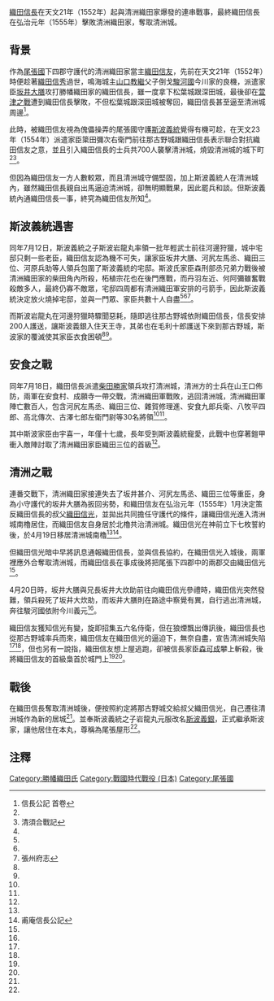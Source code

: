 {{Infobox Military Conflict|
|conflict= 清洲之戰
|partof= [[戰國_(日本)|戰國時代]]
|date= 弘治元年（1555年）4月
|place= [[尾張國|尾張國]]
|result= 織田信長勝利
|combatant1= 勝幡織田家[[Image:Oda_emblem.svg|15px]]<br />
|combatant2= 清洲織田家[[Image:Oda_emblem.svg|15px]]
|commander1= [[織田信長|織田信長]]<br />[[織田信光|織田信光]]
|commander2= [[織田信友|織田信友]]<br />[[坂井大膳|坂井大膳]]
|strength1=不明
|strength2=不明
|casualties1=不明
|casualties2=不明
}}
[[織田信長|織田信長]]在天文21年（1552年）起與清洲織田家爆發的連串戰事，最終織田信長在弘治元年（1555年）擊敗清洲織田家，奪取清洲城。
==背景==
作為[[尾張國|尾張國]]下四郡守護代的清洲織田家當主[[織田信友|織田信友]]，先前在天文21年（1552年）時便趁著[[織田信秀|織田信秀]]過世，鳴海城主[[山口教繼|山口教繼]]父子倒戈[[駿河國|駿河國]]今川家的良機，派遣家臣[[坂井大膳|坂井大膳]]攻打勝幡織田家的織田信長，雖一度拿下松葉城跟深田城，最後卻在[[萱津之戰|萱津之戰]]遭到織田信長擊敗，不但松葉城跟深田城被奪回，織田信長甚至逼至清洲城周邊<ref name="#1">信長公記 首卷</ref>。

此時，被織田信友視為傀儡操弄的尾張國守護[[斯波義統|斯波義統]]覺得有機可趁，在天文23年（1554年）派遣家臣簗田彌次右衛門前往那古野城跟織田信長表示聯合對抗織田信友之意，並且引入織田信長的士兵共700人襲擊清洲城，燒毀清洲城的城下町<ref name="#1"/><ref name="#2">清須合戰記</ref>。

但因為織田信友一方人數較眾，而且清洲城守備堅固，加上斯波義統人在清洲城內，雖然織田信長親自出馬逼迫清洲城，卻無明顯戰果，因此罷兵和談。但斯波義統內通織田信長一事，終究為織田信友所知<ref name="#2"/>。
==斯波義統遇害==
同年7月12日，斯波義統之子斯波岩龍丸率領一批年輕武士前往河邊狩獵，城中宅邸只剩一些老臣，織田信友認為機不可失，讓家臣坂井大膳、河尻左馬丞、織田三位、河原兵助等人領兵包圍了斯波義統的宅邸。斯波氏家臣森刑部丞兄弟力戰後被清洲織田家的柴田角內所殺，柘植宗花也在後門應戰，而丹羽左近、何阿彌雖奮戰殺敵多人，最終仍寡不敵眾，宅邸四周都有清洲織田軍安排的弓箭手，因此斯波義統決定放火燒掉宅邸，並與一門眾、家臣共數十人自盡<ref name="#1"/><ref name="#2"/><ref name="#3">張州府志</ref>。

而斯波岩龍丸在河邊狩獵時驟聞惡耗，隨即逃往那古野城依附織田信長，信長安排200人護送，讓斯波義銀入住天王寺，其弟也在毛利十郎護送下來到那古野城，斯波家的覆滅使其家臣衣食困頓<ref name="#1"/><ref name="#2"/>。
==安食之戰==
同年7月18日，織田信長派遣[[柴田勝家|柴田勝家]]領兵攻打清洲城，清洲方的士兵在山王口佈防，兩軍在安食村、成願寺一帶交戰，清洲織田軍戰敗，逃回清洲城，清洲織田軍陣亡數百人，包含河尻左馬丞、織田三位、雜賀修理進、安食九郎兵衛、八牧平四郎、高北傳次、古澤七郎左衛門尉等30名將領<ref name="#1"/><ref name="#2"/>。

其中斯波家臣由宇喜一，年僅十七歲，長年受到斯波義統寵愛，此戰中也穿著鎧甲衝入敵陣討取了清洲織田家臣織田三位的首級<ref name="#1"/>。

==清洲之戰==
連番交戰下，清洲織田家接連失去了坂井甚介、河尻左馬丞、織田三位等重臣，身為小守護代的坂井大膳為扳回劣勢，和織田信友在弘治元年（1555年）1月決定策反織田信長的叔父[[織田信光|織田信光]]，並拋出共同擔任守護代的條件，讓織田信光進入清洲城南櫓居住，而織田信友自身居於北櫓共治清洲城。織田信光在神前立下七枚誓約後，於4月19日移居清洲城南櫓<ref name="#1"/><ref name="#4">甫庵信長公記</ref>。

但織田信光暗中早將訊息通報織田信長，並與信長協約，在織田信光入城後，兩軍裡應外合奪取清洲城，而織田信長在事成後將把尾張下四郡中的兩郡交由織田信光<ref name="#1"/>。

4月20日時，坂井大膳與兄長坂井大炊助前往向織田信光參禮時，織田信光突然發難，領兵殺死了坂井大炊助，而坂井大膳則在路途中察覺有異，自行逃出清洲城，奔往駿河國依附今川義元<ref name="#1"/>。

織田信友獲知信光有變，旋即招集五六名侍衛，但在狼煙飄出傳訊後，織田信長也從那古野城率兵而來，織田信友在織田信光的逼迫下，無奈自盡，宣告清洲城失陷<ref name="#1"/><ref name="#4"/>，但也另有一說指，織田信友想上屋逃跑，卻被信長家臣[[森可成|森可成]]攀上斬殺，後將織田信友的首級梟首於城門上<ref name="#2"/><ref name="#3"/>。

==戰後==
在織田信長奪取清洲城後，便按照約定將那古野城交給叔父織田信光，自己遷往清洲城作為新的居城<ref name="#1"/>。並奉斯波義統之子岩龍丸元服改名[[斯波義銀|斯波義銀]]，正式繼承斯波家，讓他居住在本丸，尊稱為尾張屋形<ref name="#2"/>。

==注釋==
{{reflist}}

[[Category:勝幡織田氏|Category:勝幡織田氏]]
[[Category:戰國時代戰役_(日本)|Category:戰國時代戰役 (日本)]]
[[Category:尾張國|Category:尾張國]]